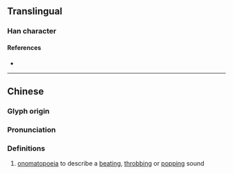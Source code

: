 {{character info/new}}
==Translingual==

===Han character===
{{Han char|rn=30|rad=口|as=11|sn=14|four=|canj=RUBB|ids=⿰口崩}}

====References====
* {{Han ref|kx=0206.201|hdz=10677.030|uh=5623|ud=22051}}

----

==Chinese==
{{zh-forms}}

===Glyph origin===
{{Han etym|崩}}

===Pronunciation===
{{zh-pron
|m=bēng
|cat=interj
}}

===Definitions===
{{zh-hanzi}}

# [[onomatopoeia]] to describe a [[beat]]ing, [[throb]]bing or [[pop]]ping sound